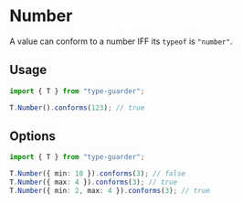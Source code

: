# Number

A value can conform to a number IFF its `typeof` is `"number"`.

## Usage

```ts copy
import { T } from "type-guarder";

T.Number().conforms(123); // true
```

## Options

```ts copy
import { T } from "type-guarder";

T.Number({ min: 10 }).conforms(3); // false
T.Number({ max: 4 }).conforms(3); // true
T.Number({ min: 2, max: 4 }).conforms(3); // true
```
